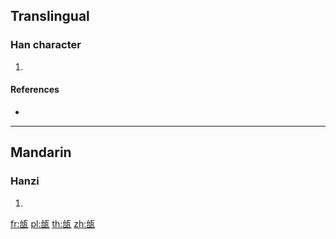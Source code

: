 ==Translingual==

===Han character===
{{Han char|rn=98|rad=瓦|as=05|sn=10|four=21617|canj=IRMVN}}

# {{defn|Han|sort=瓦05}}

====References====
* {{Han ref|kx=0748.240|dkj=21473|dj=1157.160|hdz=21424.050|uh=74F5|ud=29941|bh=D2BF|bd=53951}}

----

==Mandarin==

===Hanzi===
{{cmn-hanzi|pin=[[yí]] ([[yi2]])|wg=i<sup>2</sup>}}

# {{defn|lang=cmn|sort=瓦05}}

[[fr:瓵]]
[[pl:瓵]]
[[th:瓵]]
[[zh:瓵]]
